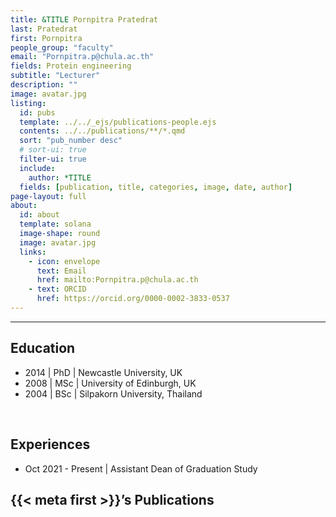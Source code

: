 ```yaml
---
title: &TITLE Pornpitra Pratedrat
last: Pratedrat
first: Pornpitra
people_group: "faculty"
email: "Pornpitra.p@chula.ac.th"
fields: Protein engineering
subtitle: "Lecturer"
description: ""
image: avatar.jpg
listing:
  id: pubs
  template: ../../_ejs/publications-people.ejs 
  contents: ../../publications/**/*.qmd
  sort: "pub_number desc"
  # sort-ui: true
  filter-ui: true
  include:
    author: *TITLE
  fields: [publication, title, categories, image, date, author]
page-layout: full
about: 
  id: about
  template: solana
  image-shape: round
  image: avatar.jpg
  links:
    - icon: envelope
      text: Email
      href: mailto:Pornpitra.p@chula.ac.th
    - text: ORCID
      href: https://orcid.org/0000-0002-3833-0537
---
```


<hr>


:::{#about}



## Education

- 2014 | PhD | Newcastle University, UK
- 2008 | MSc | University of Edinburgh, UK
- 2004 | BSc | Silpakorn University, Thailand

<br>

## Experiences

- Oct 2021 - Present | Assistant Dean of Graduation Study

:::

## {{< meta first >}}'s Publications

:::{#pubs}
:::